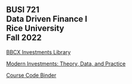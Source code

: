 ## BUSI 721<br>Data Driven Finance I<br>Rice University<br>Fall 2022

[BBCX Investments Library](https://bbcx-investments.com)

[Modern Investments: Theory, Data, and Practice](https://mi.bbcx-investments.com/index.html)

[Course Code Binder](https://mybinder.org/v2/gh/kerryback/2022-721-binder.git/HEAD)



